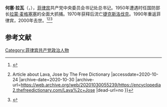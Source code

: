'''何塞·拉瓦'''（{{lang-en|'''Jose "Peping" Lava'''}}，{{bd|1912年||2000年|catIdx=J}}），[[菲律宾|菲律宾]]共产党中央委员会书记处总书记。1950年遭遇时任国防部长[[拉蒙·麦格塞塞|拉蒙·麦格塞塞]]的全面大抓捕。1970年获释后流亡[[捷克斯洛伐克|捷克斯洛伐克]]。1990年重返菲律宾，2000年去世。<ref>{{Cite web |url=http://www.seasite.niu.edu/tagalog/Modules/Modules/Philippine%20Communism/jesus_lava.htm |title=Jesus Lava - SEAsite |accessdate=2020-10-24 |archive-date=2020-02-16 |archive-url=https://web.archive.org/web/20200216171552/http://www.seasite.niu.edu/tagalog/Modules/Modules/Philippine%20Communism/jesus_lava.htm |dead-url=no }}</ref><ref>{{Cite web |url=https://encyclopedia2.thefreedictionary.com/Lava%2C+Jose |title=Lava, Jose {{!}} Article about Lava, Jose by The Free Dictionary |accessdate=2020-10-24 |archive-date=2020-10-30 |archive-url=https://web.archive.org/web/20201030055239/https://encyclopedia2.thefreedictionary.com/Lava%2c+Jose |dead-url=no }}</ref><ref>{{Cite web |url=https://maozhuyi.home.blog/2020/03/01/%E8%8F%B2%E5%BE%8B%E5%AE%BE%E7%A4%BE%E4%BC%9A%E4%B8%8E%E9%9D%A9%E5%91%BD1-8/ |title=菲律宾社会与革命1.8 – 马列毛图书馆 |accessdate=2020-10-24 |archive-date=2020-10-30 |archive-url=https://web.archive.org/web/20201030004405/https://maozhuyi.home.blog/2020/03/01/%e8%8f%b2%e5%be%8b%e5%ae%be%e7%a4%be%e4%bc%9a%e4%b8%8e%e9%9d%a9%e5%91%bd1-8/ |dead-url=no }}</ref>

== 参考文献 ==
{{Reflist}}

[[Category:菲律宾共产党政治人物|Category:菲律宾共产党政治人物]]